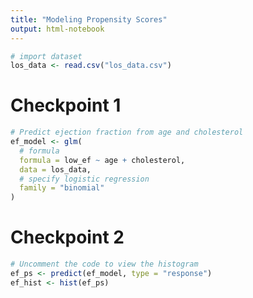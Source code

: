 ```yaml
---
title: "Modeling Propensity Scores"
output: html-notebook
---
```


```r
# import dataset
los_data <- read.csv("los_data.csv")
```

# Checkpoint 1
```r
# Predict ejection fraction from age and cholesterol
ef_model <- glm(
  # formula
  formula = low_ef ~ age + cholesterol,
  data = los_data, 
  # specify logistic regression
  family = "binomial"
) 
```
# Checkpoint 2
```r
# Uncomment the code to view the histogram
ef_ps <- predict(ef_model, type = "response")
ef_hist <- hist(ef_ps)
```